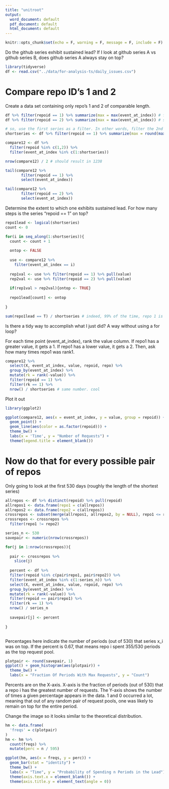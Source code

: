 ```yaml
---
title: "unitroot"
output:
  word_document: default
  pdf_document: default
  html_document: default
---
```


```r
knitr::opts_chunk$set(echo = F, warning = F, message = F, include = F)
```


Do the github series exhibit sustained lead? If I look at github series A vs github series B, does github series A always stay on top?




```r
library(tidyverse)
df <- read.csv("../data/for-analysis-ts/daily_issues.csv")
```


# Compare repo ID's 1 and 2

Create a data set containing only repo's 1 and 2 of comparable length.

```r

df %>% filter(repoid == 1) %>% summarize(max = max(event_at_index)) # first series has 1238 days (counting 0). 
df %>% filter(repoid == 2) %>% summarize(max = max(event_at_index)) # second series has 2187 days

# so, use the first series as a filter. In other words, filter the 2nd series to just its first 1238 days
shortseries <- df %>% filter(repoid == 1) %>% summarize(max = round(max(event_at_index))) %>% pull(max) %>% -1

compare12 <- df %>% 
  filter(repoid %in% c(1,2)) %>% 
  filter(event_at_index %in% c(1:shortseries))

nrow(compare12) / 2 # should result in 1238

tail(compare12 %>% 
       filter(repoid == 1) %>% 
       select(event_at_index))

tail(compare12 %>% 
       filter(repoid == 2) %>% 
       select(event_at_index))

```

Determine the extent to which one exhibits sustained lead. For how many steps is the series "repoid == 1" on top?

```r

repo1lead <- logical(shortseries)
count <- 0

for(i in seq_along(1:shortseries)){
  count <- count + 1
  
  ontop <- FALSE
  
  use <- compare12 %>% 
    filter(event_at_index == i)
  
  rep1val <- use %>% filter(repoid == 1) %>% pull(value)
  rep2val <- use %>% filter(repoid == 2) %>% pull(value)
  
  if(rep1val > rep2val){ontop <- TRUE}
  
  repo1lead[count] <- ontop
  
}

sum(repo1lead == T) / shortseries # indeed, 99% of the time, repo 1 is on top

```

Is there a tidy way to accomplish what I just did? A way without using a for loop?


For each time point (event_at_index), rank the value column. If repo1 has a greater value, it gets a 1. If repo1 has a lower value, it gets a 2. Then, ask how many times repo1 was rank1.
```r

compare12 %>% 
  select(X, event_at_index, value, repoid, repo) %>% 
  group_by(event_at_index) %>% 
  mutate(rk = rank(-value)) %>% 
  filter(repoid == 1) %>% 
  filter(rk == 1) %>% 
  nrow() / shortseries # same number. cool


```

Plot it out

```r

library(ggplot2)

ggplot(compare12, aes(x = event_at_index, y = value, group = repoid)) + 
  geom_point() + 
  geom_line(aes(color = as.factor(repoid))) + 
  theme_bw() + 
  labs(x = 'Time', y = "Number of Requests") + 
  theme(legend.title = element_blank())


```


# Now do that for every possible pair of repos

Only going to look at the first 530 days (roughly the length of the shortest series)

```r
allrepos <- df %>% distinct(repoid) %>% pull(repoid)
allrepos1 <- data.frame(repo1 = c(allrepos))
allrepos2 <- data.frame(repo2 = c(allrepos))
crossrepos <- subset(merge(allrepos1, allrepos2, by = NULL), repo1 <= repo2)
crossrepos <- crossrepos %>% 
  filter(repo1 != repo2)

series_n <- 530
savepair <- numeric(nrow(crossrepos))

for(j in 1:nrow(crossrepos)){
  
  pair <- crossrepos %>% 
    slice(j)
  
  percent <- df %>% 
  filter(repoid %in% c(pair$repo1, pair$repo2)) %>% 
  filter(event_at_index %in% c(1:series_n)) %>% 
  select(X, event_at_index, value, repoid, repo) %>% 
  group_by(event_at_index) %>% 
  mutate(rk = rank(-value)) %>% 
  filter(repoid == pair$repo1) %>% 
  filter(rk == 1) %>% 
  nrow() / series_n 
  
  savepair[j] <- percent
  
}



```


Percentages here indicate the number of periods (out of 530) that series x_i was on top. If the percent is 0.67, that means repo i spent 355/530 periods as the top request pool. 

```r
plotpair <- round(savepair, 1)
ggplot() + geom_histogram(aes(plotpair)) + 
  theme_bw() + 
  labs(x = "Fraction Of Periods With Max Requests", y = "Count")
```


Percents are on the X-axis. X-axis is the fraction of periods (out of 530) that a repo i has the greatest number of requests. The Y-axis shows the number of times a given percentage appears in the data. 1 and 0 occurred a lot, meaning that out of any random pair of request pools, one was likely to remain on top for the entire period. 



Change the image so it looks similar to the theoretical distribution.


```r
hm <- data.frame(
  'freqs' = c(plotpair)
)
hm <- hm %>% 
  count(freqs) %>% 
  mutate(perc = n / 595)

ggplot(hm, aes(x = freqs, y = perc)) + 
  geom_bar(stat = "identity") + 
  theme_bw() + 
  labs(x = "Time", y = "Probability of Spending n Periods in the Lead") + 
  theme(axis.text.x = element_blank()) + 
  theme(axis.title.y = element_text(angle = 0))



```

